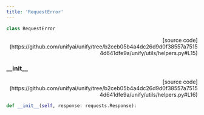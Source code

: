 ```yaml
---
title: 'RequestError'
---
```


```python
class RequestError
```

<p align="right">[source code](https://github.com/unifyai/unify/tree/b2ceb05b4a4dc26d9d0f38557a75154d641dfe9a/unify/utils/helpers.py#L15)</p>



### \_\_init\_\_

<p align="right">[source code](https://github.com/unifyai/unify/tree/b2ceb05b4a4dc26d9d0f38557a75154d641dfe9a/unify/utils/helpers.py#L16)</p>

```python
def __init__(self, response: requests.Response):
```

